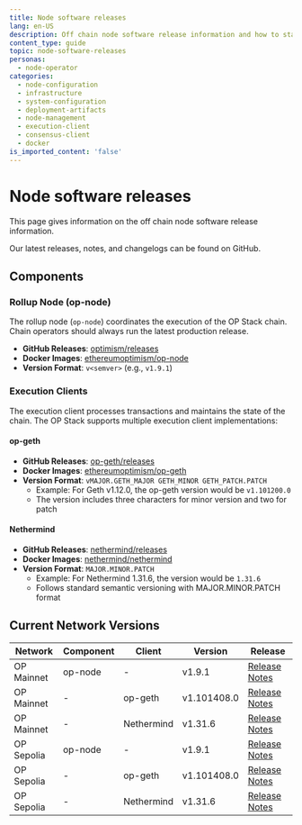 ```yaml
---
title: Node software releases
lang: en-US
description: Off chain node software release information and how to stay up to date.
content_type: guide
topic: node-software-releases
personas:
  - node-operator
categories:
  - node-configuration
  - infrastructure
  - system-configuration
  - deployment-artifacts
  - node-management
  - execution-client
  - consensus-client
  - docker
is_imported_content: 'false'
---
```



# Node software releases

This page gives information on the off chain node software release information.

<Callout type="info">
  Our latest releases, notes, and changelogs can be found on GitHub.
</Callout>

## Components

### Rollup Node (op-node)

The rollup node (`op-node`) coordinates the execution of the OP Stack chain. Chain operators should always run the latest production release.

- **GitHub Releases**: [optimism/releases](https://github.com/ethereum-optimism/optimism/releases)
- **Docker Images**: [ethereumoptimism/op-node](https://hub.docker.com/r/ethereumoptimism/op-node/tags)
- **Version Format**: `v<semver>` (e.g., `v1.9.1`)

### Execution Clients

The execution client processes transactions and maintains the state of the chain. The OP Stack supports multiple execution client implementations:

#### op-geth

- **GitHub Releases**: [op-geth/releases](https://github.com/ethereum-optimism/op-geth/releases)
- **Docker Images**: [ethereumoptimism/op-geth](https://hub.docker.com/r/ethereumoptimism/op-geth/tags)
- **Version Format**: `vMAJOR.GETH_MAJOR GETH_MINOR GETH_PATCH.PATCH`
  - Example: For Geth v1.12.0, the op-geth version would be `v1.101200.0`
  - The version includes three characters for minor version and two for patch

#### Nethermind

- **GitHub Releases**: [nethermind/releases](https://github.com/NethermindEth/nethermind/releases)
- **Docker Images**: [nethermind/nethermind](https://hub.docker.com/r/nethermind/nethermind/tags)
- **Version Format**: `MAJOR.MINOR.PATCH`
  - Example: For Nethermind 1.31.6, the version would be `1.31.6`
  - Follows standard semantic versioning with MAJOR.MINOR.PATCH format

## Current Network Versions

| Network    | Component | Client    | Version     | Release |
| ---------- | --------- | --------- | ----------- | ------- |
| OP Mainnet | op-node   | -         | v1.9.1      | [Release Notes](https://github.com/ethereum-optimism/optimism/releases/tag/v1.9.1) |
| OP Mainnet | -         | op-geth   | v1.101408.0 | [Release Notes](https://github.com/ethereum-optimism/op-geth/releases/tag/v1.101408.0) |
| OP Mainnet | -         | Nethermind| v1.31.6     | [Release Notes](https://github.com/NethermindEth/nethermind/releases/tag/1.31.6) |
| OP Sepolia | op-node   | -         | v1.9.1      | [Release Notes](https://github.com/ethereum-optimism/optimism/releases/tag/v1.9.1) |
| OP Sepolia | -         | op-geth   | v1.101408.0 | [Release Notes](https://github.com/ethereum-optimism/op-geth/releases/tag/v1.101408.0) |
| OP Sepolia | -         | Nethermind| v1.31.6     | [Release Notes](https://github.com/NethermindEth/nethermind/releases/tag/1.31.6) |
